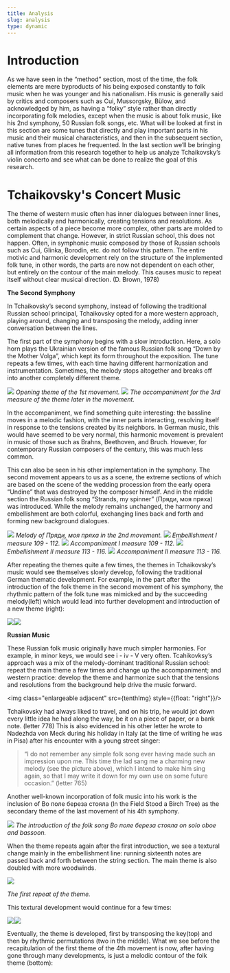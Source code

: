 ```yaml
---
title: Analysis
slug: analysis
type: dynamic
---
```



# Introduction

<p id="Introductionparagraph">

As we have seen in the “method” section, most of the time, the folk elements are mere byproducts of his being exposed constantly to folk music when he was younger and his nationalism. His music is generally said by critics and composers such as Cui, Mussorgsky, Bülow, and acknowledged by him, as having a “folky” style rather than directly incorporating folk melodies, except when the music is about folk music, like his 2nd symphony, 50 Russian folk songs, etc.
What will be looked at first in this section are some tunes that directly and play important parts in his music and their musical characteristics, and then in the subsequent section, native tunes from places he frequented. In the last section we’ll be bringing all information from this research together to help us analyze Tchaikovsky’s violin concerto and see what can be done to realize the goal of this research.

</p>

# Tchaikovsky's Concert Music

<p id="Tchaikovsky's Concert Musicparagraph">

The theme of western music often has inner dialogues between inner lines, both melodically and harmonically, creating tensions and resolutions. As certain aspects of a piece become more complex, other parts are molded to complement that change. However, in strict Russian school, this does not happen. Often, in symphonic music composed by those of Russian schools such as Cui, Glinka, Borodin, etc. do not follow this pattern. The entire motivic and harmonic development rely on the structure of the implemented folk tune, in other words, the parts are now not dependent on each other, but entirely on the contour of the main melody. This causes music to repeat itself without clear musical direction. (D. Brown, 1978) 

**The Second Symphony**

<p id="The Second Symphonyparagraph">

In Tchaikovsky’s second symphony, instead of following the traditional Russian school principal, Tchaikovsky opted for a more western approach, playing around, changing and transposing the melody, adding inner conversation between the lines.

The first part of the symphony begins with a slow introduction. Here, a solo horn plays the Ukrainian version of the famous Russian folk song “Down by the Mother Volga”, which kept its form throughout the exposition.   The tune repeats a few times, with each time having different harmonization and instrumentation. Sometimes, the melody stops altogether and breaks off into another completely different theme.

<img class="enlargeable" src={firstImg} />
<em class="image-caption">Opening theme of the 1st movement.</em>

<img class="enlargeable" src={secondImg} />
<em class="image-caption">The accompaniment for the 3rd measure of the theme later in the movement.</em>

In the accompaniment, we find something quite interesting: the bassline moves in a melodic fashion, with the inner parts interacting, resolving itself in response to the tensions created by its neighbors. In German music, this would have seemed to be very normal, this harmonic movement is prevalent in music of those such as Brahns, Beethoven, and Bruch. However, for contemporary Russian composers of the century, this was much less common. 

This can also be seen in his other implementation in the symphony. The second movement appears to us as a scene, the extreme sections of which are based on the scene of the wedding procession from the early opera “Undine” that was destroyed by the composer himself. And in the middle section the Russian folk song “Strands, my spinner” (Пряди, моя пряха) was introduced. While the melody remains unchanged, the harmony and embellishment are both colorful, exchanging lines back and forth and forming new background dialogues.

<img class="enlargeable" src={thirdImg} />
<em class="image-caption">Melody of Пряди, моя пряха in the 2nd movement.</em>

<img class="enlargeable" src={fourthImg} />
<em class="image-caption">Embellishment I measure 109 - 112.</em>

<img class="enlargeable" src={fifthImg} />
<em class="image-caption">Accompaniment I  measure 109 - 112.</em>

<img class="enlargeable" src={sixthImg} />
<em class="image-caption">Embellishment II measure 113 - 116.</em>

<img class="enlargeable" src={seventhImg} />
<em class="image-caption">Accompaniment II  measure 113 - 116.</em>

After repeating the themes quite a few times, the themes in Tchaikovsky’s music would see themselves 
slowly develop, following the traditional German thematic development. For 
example, in the part after the introduction of the folk theme in the second movement of his symphony, 
the rhythmic pattern of the folk tune was mimicked and by the succeeding melody(left) which would lead 
into further development and introduction of a new theme (right):

<span class="adjacent-images-container">
<img class="enlargeable adjacent" src={eighthImg} /><img class="enlargeable adjacent" src={ninthImg} />
</span>

<p id="Russian Musicparagraph">

**Russian Music**

These Russian folk music originally have much simpler harmonies. 
For example, in minor keys, we would see i - iv - V very often.  Tcahikovksy’s 
approach was a mix of the melody-dominant traditional Russian school: repeat the main 
theme a few times and change up the accompaniment; and western practice: develop the theme and 
harmonize such that the tensions and resolutions from the background help drive the music forward.

<img class="enlargeable adjacent" src={tenthImg} style={{float: "right"}}/>

Tchaikovsky had always liked to travel, and on his trip, he would jot down every little idea he had along the way, be it on a piece of paper, or a bank note. (letter 778) This is also evidenced in his other letter he wrote to Nadezhda von Meck during his holiday in Italy (at the time of writing he was in Pisa) after his encounter with a young street singer:

> “I do not remember any simple folk song ever having made such an impression upon me. This time the lad sang me a charming new melody (see the picture above), which I intend to make him sing again, so that I may write it down for my own use on some future occasion.” (letter 765)

Another well-known incorporation of folk music into his work is the inclusion of Во поле береза стояла (In the Field Stood a Birch Tree) as the secondary theme of the last movement of his 4th symphony.

<img class="enlargeable" src={eleventhImg} />
<em class="image-caption">The introduction of the folk song Во поле береза стояла on solo oboe and bassoon.</em>

When the theme repeats again after the first introduction, we see a textural change mainly in the embellishment line: running sixteenth notes are passed back and forth between the string section. The main theme is also doubled with more woodwinds.

<img class="enlargeable large-image-contain" src={twelfthImg} />

<em class="image-caption center">The first repeat of the theme.</em>

This textural development would continue for a few times:

<span class="adjacent-images-container">
<img class="enlargeable adjacent" src={thirteenthImg} /><img class="enlargeable adjacent" src={fourteenImg} />
</span>

Eventually, the theme is developed, first by transposing the key(top) and then by rhythmic permutations (two in the middle). What we see before the recapitulation of the first theme of the 4th movement is now, after having gone through many developments, is just a melodic contour of the folk theme (bottom):

</p>

</p>

</p>

